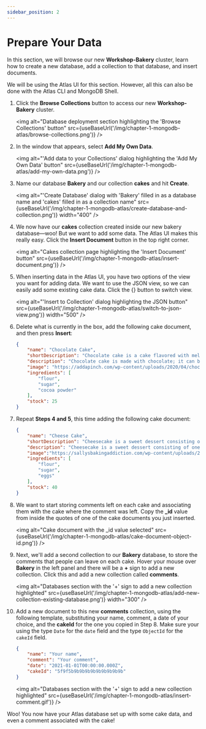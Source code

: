 ```yaml
---
sidebar_position: 2
---
```



# Prepare Your Data

In this section, we will browse our new **Workshop-Bakery** cluster, learn how to create a new database, add a collection to that database, and insert documents.

We will be using the Atlas UI for this section. However, all this can also be done with the Atlas CLI and MongoDB Shell.

1. Click the **Browse Collections** button to access our new **Workshop-Bakery** cluster.

    <img
        alt="Database deployment section highlighting the 'Browse Collections' button"
        src={useBaseUrl('/img/chapter-1-mongodb-atlas/browse-collections.png')}
    />

1. In the window that appears, select **Add My Own Data**. 

    <img
        alt="'Add data to your Collections' dialog highlighting the 'Add My Own Data' button"
        src={useBaseUrl('/img/chapter-1-mongodb-atlas/add-my-own-data.png')}
    />

1. Name our database **Bakery** and our collection **cakes** and hit **Create**.

    <img
        alt="'Create Database' dialog with 'Bakery' filled in as a database name and 'cakes' filled in as a collection name" 
        src={useBaseUrl('/img/chapter-1-mongodb-atlas/create-database-and-collection.png')}
        width="400"
    />

1. We now have our **cakes** collection created inside our new bakery database—woo! But we want to add some data. The Atlas UI makes this really easy. Click the **Insert Document** button in the top right corner.

    <img
        alt="Cakes collection page highlighting the 'Insert Document' button"
        src={useBaseUrl('/img/chapter-1-mongodb-atlas/insert-document.png')}
    />

1. When inserting data in the Atlas UI, you have two options of the view you want for adding data. We want to use the JSON view, so we can easily add some existing cake data. Click the {} button to switch view.

    <img
        alt="'Insert to Collection' dialog highlighting the JSON button"
        src={useBaseUrl('/img/chapter-1-mongodb-atlas/switch-to-json-view.png')}
        width="500"
    />

1. Delete what is currently in the box, add the following cake document, and then press **Insert**:

    ```json
    {
        "name": "Chocolate Cake",
        "shortDescription": "Chocolate cake is a cake flavored with melted chocolate, cocoa powder, or sometimes both.",
        "description": "Chocolate cake is made with chocolate; it can be made with other ingredients, as well. These ingredients include fudge, vanilla creme, and other sweeteners. The history of chocolate cake goes back to 1764, when Dr. James Baker discovered how to make chocolate by grinding cocoa beans between two massive circular millstones.",
        "image": "https://addapinch.com/wp-content/uploads/2020/04/chocolate-cake-DSC_1768.jpg",
        "ingredients": [
            "flour",
            "sugar",
            "cocoa powder"
        ],
        "stock": 25
    }
    ```

1. Repeat **Steps 4 and 5**, this time adding the following cake document:

    ```json
    {
        "name": "Cheese Cake",
        "shortDescription": "Cheesecake is a sweet dessert consisting of one or more layers. The main, and thickest, layer consists of a mixture of a soft, fresh cheese (typically cottage cheese, cream cheese or ricotta), eggs, and sugar. ",
        "description": "Cheesecake is a sweet dessert consisting of one or more layers. The main, and thickest, layer consists of a mixture of a soft, fresh cheese (typically cottage cheese, cream cheese or ricotta), eggs, and sugar. If there is a bottom layer, it most often consists of a crust or base made from crushed cookies (or digestive biscuits), graham crackers, pastry, or sometimes sponge cake.[1] Cheesecake may be baked or unbaked (and is usually refrigerated).",
        "image":"https://sallysbakingaddiction.com/wp-content/uploads/2018/05/perfect-cheesecake-recipe.jpg",
        "ingredients": [
            "flour",
            "sugar",
            "eggs"
        ],
        "stock": 40
    }
    ```

1. We want to start storing comments left on each cake and associating them with the cake where the comment was left. Copy the **_id** value from inside the quotes of one of the cake documents you just inserted.

    <img
        alt="Cake document with the _id value selected" 
        src={useBaseUrl('/img/chapter-1-mongodb-atlas/cake-document-object-id.png')}
    />

1. Next, we'll add a second collection to our **Bakery** database, to store the comments that people can leave on each cake. Hover your mouse over **Bakery** in the left panel and there will be a **+** sign to add a new collection. Click this and add a new collection called **comments**.

    <img
        alt="Databases section with the '+' sign to add a new collection highlighted"
        src={useBaseUrl('/img/chapter-1-mongodb-atlas/add-new-collection-existing-database.png')}
        width="300"
    />

1. Add a new document to this new **comments** collection, using the following template, substituting your name, comment, a date of your choice, and the **cakeId** for the one you copied in Step 8. Make sure your using the type `Date` for the `date` field and the type `ObjectId` for the `cakeId` field.

    ```json
    {
        "name": "Your name",
        "comment": "Your comment",
        "date": "2021-01-01T00:00:00.000Z",
        "cakeId": "5f9f5b9b9b9b9b9b9b9b9b9b"
    }
    ```

    <img
        alt="Databases section with the '+' sign to add a new collection highlighted"
        src={useBaseUrl('/img/chapter-1-mongodb-atlas/insert-comment.gif')}
    />


Woo! You now have your Atlas database set up with some cake data, and even a comment associated with the cake!



